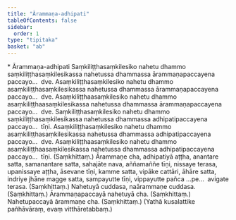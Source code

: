 ```yaml
---
title: "Ārammaṇa-adhipati"
tableOfContents: false
sidebar:
  order: 1
type: "tipitaka"
basket: "ab"
---
```



<DynamicBreadcrumb />

<Paragraph type="center">
* Ārammaṇa-adhipati
</Paragraph>

<Division number="75">

<Paragraph number="243">
Saṃkiliṭṭhasaṃkilesiko nahetu dhammo saṃkiliṭṭhasaṃkilesikassa nahetussa dhammassa ārammaṇapaccayena paccayo…  dve.
</Paragraph>

<Paragraph number="244">
Asaṃkiliṭṭhasaṃkilesiko nahetu dhammo asaṃkiliṭṭhasaṃkilesikassa nahetussa dhammassa ārammaṇapaccayena paccayo…  dve.
</Paragraph>

<Paragraph number="245">
Asaṃkiliṭṭhaasaṃkilesiko nahetu dhammo asaṃkiliṭṭhaasaṃkilesikassa nahetussa dhammassa ārammaṇapaccayena paccayo…  dve.
</Paragraph>

</Division>
<Division number="76">

<Paragraph number="246">
Saṃkiliṭṭhasaṃkilesiko nahetu dhammo saṃkiliṭṭhasaṃkilesikassa nahetussa dhammassa adhipatipaccayena paccayo…  tīṇi.
</Paragraph>

<Paragraph number="247">
Asaṃkiliṭṭhasaṃkilesiko nahetu dhammo asaṃkiliṭṭhasaṃkilesikassa nahetussa dhammassa adhipatipaccayena paccayo…  dve.
</Paragraph>

<Paragraph number="248">
Asaṃkiliṭṭhaasaṃkilesiko nahetu dhammo asaṃkiliṭṭhaasaṃkilesikassa nahetussa dhammassa adhipatipaccayena paccayo…  tīṇi. (Saṃkhittaṃ.)
</Paragraph>

</Division>
<Division number="77">

<Paragraph number="249">
Ārammaṇe cha, adhipatiyā aṭṭha, anantare satta, samanantare satta, sahajāte nava, aññamaññe tīṇi, nissaye terasa, upanissaye aṭṭha, āsevane tīṇi, kamme satta, vipāke cattāri, āhāre satta, indriye jhāne magge satta, sampayutte tīṇi, vippayutte pañca …pe…  avigate terasa. (Saṃkhittaṃ.)
</Paragraph>

<Paragraph number="250">
Nahetuyā cuddasa, naārammaṇe cuddasa. (Saṃkhittaṃ.)
</Paragraph>

<Paragraph number="251">
Ārammaṇapaccayā nahetuyā cha. (Saṃkhittaṃ.)
</Paragraph>

<Paragraph number="252">
Nahetupaccayā ārammaṇe cha. (Saṃkhittaṃ.)
</Paragraph>

<Paragraph number="253">
(Yathā kusalattike pañhāvāraṃ, evaṃ vitthāretabbaṃ.)
</Paragraph>
</Division>